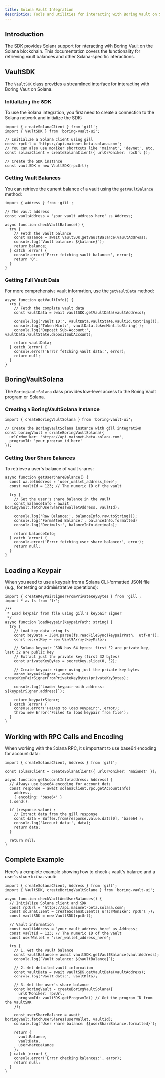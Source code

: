 ```yaml
---
title: Solana Vault Integration
description: Tools and utilities for interacting with Boring Vault on Solana
---
```


## Introduction

The SDK provides Solana support for interacting with Boring Vault on the Solana blockchain. This documentation covers the functionality for retrieving vault balances and other Solana-specific interactions.

## VaultSDK

The `VaultSDK` class provides a streamlined interface for interacting with Boring Vault on Solana. 

### Initializing the SDK

To use the Solana integration, you first need to create a connection to the Solana network and initialize the SDK:

```tsx
import { createSolanaClient } from 'gill';
import { VaultSDK } from 'boring-vault-ui';

// Initialize a Solana client using gill
const rpcUrl = 'https://api.mainnet-beta.solana.com';
// You can also use moniker shortcuts like 'mainnet', 'devnet', etc.
const solanaClient = createSolanaClient({ urlOrMoniker: rpcUrl });

// Create the SDK instance
const vaultSDK = new VaultSDK(rpcUrl);
```

### Getting Vault Balances

You can retrieve the current balance of a vault using the `getVaultBalance` method:

```tsx
import { Address } from 'gill';

// The vault address
const vaultAddress = 'your_vault_address_here' as Address;

async function checkVaultBalance() {
  try {
    // Fetch the vault balance
    const balance = await vaultSDK.getVaultBalance(vaultAddress);
    console.log(`Vault balance: ${balance}`);
    return balance;
  } catch (error) {
    console.error('Error fetching vault balance:', error);
    return '0';
  }
}
```

### Getting Full Vault Data

For more comprehensive vault information, use the `getVaultData` method:

```tsx
async function getVaultInfo() {
  try {
    // Fetch the complete vault data
    const vaultData = await vaultSDK.getVaultData(vaultAddress);
    
    console.log('Vault ID:', vaultData.vaultState.vaultId.toString());
    console.log('Token Mint:', vaultData.tokenMint.toString());
    console.log('Deposit Sub-Account:', vaultData.vaultState.depositSubAccount);
    
    return vaultData;
  } catch (error) {
    console.error('Error fetching vault data:', error);
    return null;
  }
}
```

## BoringVaultSolana

The `BoringVaultSolana` class provides low-level access to the Boring Vault program on Solana.

### Creating a BoringVaultSolana Instance

```tsx
import { createBoringVaultSolana } from 'boring-vault-ui';

// Create the BoringVaultSolana instance with gill integration
const boringVault = createBoringVaultSolana({
  urlOrMoniker: 'https://api.mainnet-beta.solana.com',
  programId: 'your_program_id_here'
});
```

### Getting User Share Balances

To retrieve a user's balance of vault shares:

```tsx
async function getUserShareBalance() {
  const walletAddress = 'user_wallet_address_here';
  const vaultId = 123; // The numeric ID of the vault
  
  try {
    // Get the user's share balance in the vault
    const balanceInfo = await boringVault.fetchUserShares(walletAddress, vaultId);
    
    console.log('Raw Balance:', balanceInfo.raw.toString());
    console.log('Formatted Balance:', balanceInfo.formatted);
    console.log('Decimals:', balanceInfo.decimals);
    
    return balanceInfo;
  } catch (error) {
    console.error('Error fetching user share balance:', error);
    return null;
  }
}
```

## Loading a Keypair

When you need to use a keypair from a Solana CLI-formatted JSON file (e.g., for testing or administrative operations):

```tsx
import { createKeyPairSignerFromPrivateKeyBytes } from 'gill';
import * as fs from 'fs';

/**
 * Load keypair from file using gill's keypair signer
 */
async function loadKeypair(keypairPath: string) {
  try {
    // Load key data using fs
    const keyData = JSON.parse(fs.readFileSync(keypairPath, 'utf-8'));
    const secretKey = new Uint8Array(keyData);
    
    // Solana keypair JSON has 64 bytes: first 32 are private key, last 32 are public key
    // Extract just the private key (first 32 bytes)
    const privateKeyBytes = secretKey.slice(0, 32);
    
    // Create keypair signer using just the private key bytes
    const keypairSigner = await createKeyPairSignerFromPrivateKeyBytes(privateKeyBytes);
    
    console.log(`Loaded keypair with address: ${keypairSigner.address}`);
    
    return keypairSigner;
  } catch (error) {
    console.error('Failed to load keypair:', error);
    throw new Error('Failed to load keypair from file');
  }
}
```

## Working with RPC Calls and Encoding

When working with the Solana RPC, it's important to use base64 encoding for account data:

```tsx
import { createSolanaClient, Address } from 'gill';

const solanaClient = createSolanaClient({ urlOrMoniker: 'mainnet' });

async function getAccountInfo(address: Address) {
  // Always use base64 encoding for account data
  const response = await solanaClient.rpc.getAccountInfo(
    address,
    { encoding: 'base64' }
  ).send();
  
  if (response.value) {
    // Extract data from the gill response
    const data = Buffer.from(response.value.data[0], 'base64');
    console.log('Account data:', data);
    return data;
  }
  
  return null;
}
```

## Complete Example

Here's a complete example showing how to check a vault's balance and a user's share in that vault:

```tsx
import { createSolanaClient, Address } from 'gill';
import { VaultSDK, createBoringVaultSolana } from 'boring-vault-ui';

async function checkVaultAndUserBalances() {
  // Initialize Solana client and SDK
  const rpcUrl = 'https://api.mainnet-beta.solana.com';
  const solanaClient = createSolanaClient({ urlOrMoniker: rpcUrl });
  const vaultSDK = new VaultSDK(rpcUrl);
  
  // Vault information
  const vaultAddress = 'your_vault_address_here' as Address;
  const vaultId = 123; // The numeric ID of the vault
  const userWallet = 'user_wallet_address_here';
  
  try {
    // 1. Get the vault balance
    const vaultBalance = await vaultSDK.getVaultBalance(vaultAddress);
    console.log(`Vault balance: ${vaultBalance}`);
    
    // 2. Get detailed vault information
    const vaultData = await vaultSDK.getVaultData(vaultAddress);
    console.log('Vault data:', vaultData);
    
    // 3. Get the user's share balance
    const boringVault = createBoringVaultSolana({
      urlOrMoniker: rpcUrl,
      programId: vaultSDK.getProgramId() // Get the program ID from the VaultSDK
    });
    
    const userShareBalance = await boringVault.fetchUserShares(userWallet, vaultId);
    console.log(`User share balance: ${userShareBalance.formatted}`);
    
    return {
      vaultBalance,
      vaultData,
      userShareBalance
    };
  } catch (error) {
    console.error('Error checking balances:', error);
    return null;
  }
} 
